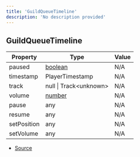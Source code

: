 ```yaml
---
title: 'GuildQueueTimeline'
description: 'No description provided'
---
```


## GuildQueueTimeline

| Property    | Type                                                                                                | Value |
| ----------- | --------------------------------------------------------------------------------------------------- | ----- |
| paused      | [boolean](https://developer.mozilla.org/en-US/docs/Web/JavaScript/Reference/Global_Objects/Boolean) | N/A   |
| timestamp   | PlayerTimestamp                                                                                     | N/A   |
| track       | null \| Track\<unknown>                                                                             | N/A   |
| volume      | [number](https://developer.mozilla.org/en-US/docs/Web/JavaScript/Reference/Global_Objects/Number)   | N/A   |
| pause       | any                                                                                                 | N/A   |
| resume      | any                                                                                                 | N/A   |
| setPosition | any                                                                                                 | N/A   |
| setVolume   | any                                                                                                 | N/A   |

- [Source](https://github.com/androz2091/discord-player/blob/ce04b3f4c6671029ce4d4aa9090e56ac7e7f5666/packages/discord-player/src/hooks/useTimeline.ts#L10)
